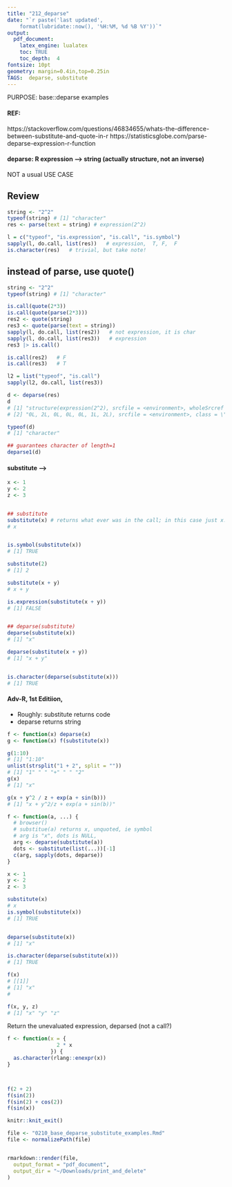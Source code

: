 ```yaml
--- 
title: "212_deparse" 
date: "`r paste('last updated', 
    format(lubridate::now(), '%H:%M, %d %B %Y'))`"
output: 
  pdf_document: 
    latex_engine: lualatex
    toc: TRUE 
    toc_depth:  4 
fontsize: 10pt 
geometry: margin=0.4in,top=0.25in 
TAGS:  deparse, substitute
---
```

PURPOSE:    base::deparse examples

#### REF: 
https://stackoverflow.com/questions/46834655/whats-the-difference-between-substitute-and-quote-in-r
https://statisticsglobe.com/parse-deparse-expression-r-function


#### deparse:   R expression --> string (actually structure, not an inverse)
NOT a usual USE CASE

## Review
```r
string <- "2^2"
typeof(string) # [1] "character"
res <- parse(text = string) # expression(2^2)

l = c("typeof", "is.expression", "is.call", "is.symbol")
sapply(l, do.call, list(res))   # expression,  T, F,  F
is.character(res)   # trivial, but take note!


```
## instead of parse, use quote()
```r
string <- "2^2"
typeof(string) # [1] "character"

is.call(quote(2*3))
is.call(quote(parse(2*3)))
res2 <- quote(string)
res3 <- quote(parse(text = string))
sapply(l, do.call, list(res2))   # not expression, it is char
sapply(l, do.call, list(res3))   # expression
res3 |> is.call()

is.call(res2)   # F
is.call(res3)   # T

l2 = list("typeof", "is.call")
sapply(l2, do.call, list(res3)) 
```


```r
d <- deparse(res)
d
# [1] "structure(expression(2^2), srcfile = <environment>, wholeSrcref = structure(c(1L, "
# [2] "0L, 2L, 0L, 0L, 0L, 1L, 2L), srcfile = <environment>, class = \"srcref\"))"

typeof(d)
# [1] "character"

## guarantees character of length=1
deparse1(d)
```

#### substitute --> 
```r
x <- 1
y <- 2
z <- 3


## substitute
substitute(x) # returns what ever was in the call; in this case just x.
# x


is.symbol(substitute(x))
# [1] TRUE

substitute(2)
# [1] 2

substitute(x + y)
# x + y

is.expression(substitute(x + y))
# [1] FALSE


## deparse(substitute)
deparse(substitute(x))
# [1] "x"

deparse(substitute(x + y))
# [1] "x + y"


is.character(deparse(substitute(x)))
# [1] TRUE
```

#### Adv-R, 1st Editiion, 
  *  Roughly:  substitute returns code
  *  deparse returns string
```r
f <- function(x) deparse(x)
g <- function(x) f(substitute(x))

g(1:10)
# [1] "1:10"
unlist(strsplit("1 + 2", split = ""))
# [1] "1" " " "+" " " "2"
g(x)
# [1] "x"

g(x + y^2 / z + exp(a + sin(b)))
# [1] "x + y^2/z + exp(a + sin(b))"
```



```r
f <- function(a, ...) {
  # browser()
  # substitue(a) returns x, unquoted, ie symbol
  # arg is "x", dots is NULL,
  arg <- deparse(substitute(a))
  dots <- substitute(list(...))[-1]
  c(arg, sapply(dots, deparse))
}

x <- 1
y <- 2
z <- 3

substitute(x)
# x
is.symbol(substitute(x))
# [1] TRUE


deparse(substitute(x))
# [1] "x"

is.character(deparse(substitute(x)))
# [1] TRUE

f(x)
# [[1]]
# [1] "x"
#

f(x, y, z)
# [1] "x" "y" "z"
```

Return the unevaluated expression, deparsed (not a call?)
```r
f <- function(x = {
                2 * x
              }) {
  as.character(rlang::enexpr(x))
}



f(2 + 2)
f(sin(2))
f(sin(2) + cos(2))
f(sin(x))
```


```r
knitr::knit_exit()
```

```r
file <- "0210_base_deparse_substitute_examples.Rmd"
file <- normalizePath(file)


rmarkdown::render(file,
  output_format = "pdf_document",
  output_dir = "~/Downloads/print_and_delete"
)
```

